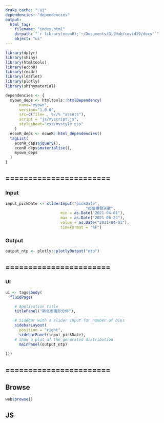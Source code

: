 ```yaml
---
drake_cache: ".ui"
dependencies: "dependencies"
output:
  html_tag:
    filename: "index.html"
    dirpath: "`r library(econR);'~/Documents/GitHub/covid19/docs'`"
    object: "ui"
---
```



```r
library(dplyr)
library(shiny)
library(htmltools)
library(econR)
library(readr)
library(leaflet)
library(plotly)
library(shinymaterial)


```

```r
dependencies <- {
  myown_deps <- htmltools::htmlDependency(
      name="myown",
      version="1.0.0",
      src=c(file= . %//% "assets"),
      script = "js/myscript.js",
      stylesheet="css/mystyle.css"
    )
  econR_deps <- econR::html_dependencies()
  tagList(
    econR_deps$jquery(),
    econR_deps$materialise(),
    myown_deps
  )
}
```



## =======================

### Input

```r
input_pickDate <- sliderInput("pickDate",
                                   "疫情爆發天數",
                        min = as.Date("2021-04-01"),
                        max = as.Date("2021-06-24"),
                        value = as.Date("2021-04-01"),
                        timeFormat = "%F")

```

### Output

```r
output_ntp <- plotly::plotlyOutput("ntp")
```




## =======================

### UI

```r
ui <- tags$body(
  fluidPage(

    # Application title
    titlePanel("新北市確診分佈"),

    # Sidebar with a slider input for number of bins 
    sidebarLayout(
      position = "right",
      sidebarPanel(input_pickDate),
    # Show a plot of the generated distribution
      mainPanel(output_ntp)
    
)))
```



## =======================


## Browse

```r
web$browse()
```





## JS


<!--JS end-->
